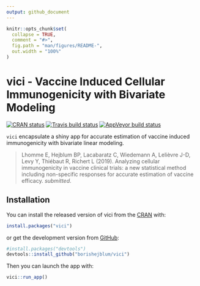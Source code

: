 ```yaml
---
output: github_document
---
```


<!-- README.md is generated from README.Rmd. Please edit that file -->

```r
knitr::opts_chunk$set(
  collapse = TRUE,
  comment = "#>",
  fig.path = "man/figures/README-",
  out.width = "100%"
)
```
# vici - Vaccine Induced Cellular Immunogenicity with Bivariate Modeling

<!-- badges: start -->
[![CRAN status](https://www.r-pkg.org/badges/version/vici)](https://CRAN.R-project.org/package=vici)
[![Travis build status](https://travis-ci.org/borishejblum/vici.svg?branch=master)](https://travis-ci.org/borishejblum/vici)
[![AppVeyor build status](https://ci.appveyor.com/api/projects/status/github/borishejblum/vici?branch=master&svg=true)](https://ci.appveyor.com/project/borishejblum/vici)
<!-- badges: end -->


`vici` encapsulate a shiny app for accurate estimation of vaccine induced immunogenicity 
with bivariate linear modeling.

> Lhomme E, Hejblum BP, Lacabaratz C, Wiedemann A, Lelièvre J-D, Levy Y, Thiébaut R, Richert L (2019). Analyzing cellular immunogenicity in vaccine clinical trials: a new statistical method including non-specific responses for accurate estimation of vaccine efficacy. _submitted_.

## Installation

You can install the released version of vici from the [CRAN](https://cran.r-project.org/) with:
``` r
install.packages("vici")
```
or get the development version from [GitHub](https://github.com/borishejblum/vici):
```r
#install.packages("devtools")
devtools::install_github("borishejblum/vici")
```


Then you can launch the app with:
``` r
vici::run_app()
```


